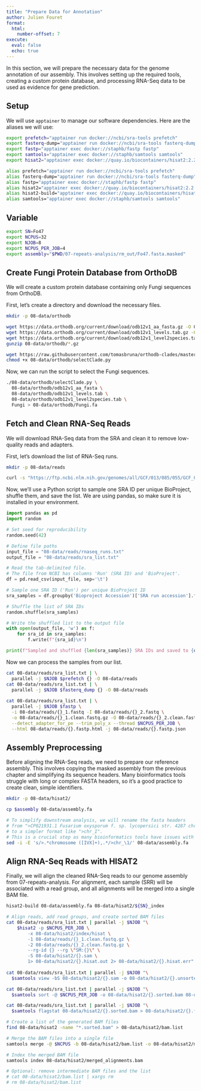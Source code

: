 ```yaml
---
title: "Prepare Data for Annotation"
author: Julien Fouret
format: 
  html:
    number-offset: 7
execute:
  eval: false
  echo: true
---
```


In this section, we will prepare the necessary data for the genome annotation of our assembly. This involves setting up the required tools, creating a custom protein database, and processing RNA-Seq data to be used as evidence for gene prediction.

## Setup

We will use `apptainer` to manage our software dependencies. Here are the aliases we will use:

``` bash
export prefetch="apptainer run docker://ncbi/sra-tools prefetch"
export fasterq-dump="apptainer run docker://ncbi/sra-tools fasterq-dump"
export fastp="apptainer exec docker://staphb/fastp fastp"
export samtools="apptainer exec docker://staphb/samtools samtools"
export hisat2="apptainer exec docker://quay.io/biocontainers/hisat2:2.2.1--h503566f_8 hisat2"

alias prefetch="apptainer run docker://ncbi/sra-tools prefetch"
alias fasterq-dump="apptainer run docker://ncbi/sra-tools fasterq-dump"
alias fastp="apptainer exec docker://staphb/fastp fastp"
alias hisat2="apptainer exec docker://quay.io/biocontainers/hisat2:2.2.1--h503566f_8 hisat2"
alias hisat2-build="apptainer exec docker://quay.io/biocontainers/hisat2:2.2.1--h503566f_8 hisat2-build"
alias samtools="apptainer exec docker://staphb/samtools samtools"
```

## Variable

``` bash
export SN=Fo47
export NCPUS=32
export NJOB=8
export NCPUS_PER_JOB=4
export assembly="$PWD/07-repeats-analysis/rm_out/Fo47.fasta.masked"
```

## Create Fungi Protein Database from OrthoDB

We will create a custom protein database containing only Fungi sequences from OrthoDB.

First, let's create a directory and download the necessary files.

``` bash
mkdir -p 08-data/orthodb

wget https://data.orthodb.org/current/download/odb12v1_aa_fasta.gz -O 08-data/orthodb/odb12v1_aa_fasta.gz
wget https://data.orthodb.org/current/download/odb12v1_levels.tab.gz -O 08-data/orthodb/odb12v1_levels.tab.gz
wget https://data.orthodb.org/current/download/odb12v1_level2species.tab.gz -O 08-data/orthodb/odb12v1_level2species.tab.gz
gunzip 08-data/orthodb/*.gz

wget https://raw.githubusercontent.com/tomasbruna/orthodb-clades/master/selectClade.py -O 08-data/orthodb/selectClade.py
chmod +x 08-data/orthodb/selectClade.py
```

Now, we can run the script to select the Fungi sequences.

``` bash
./08-data/orthodb/selectClade.py \
  08-data/orthodb/odb12v1_aa_fasta \
  08-data/orthodb/odb12v1_levels.tab \
  08-data/orthodb/odb12v1_level2species.tab \
  Fungi > 08-data/orthodb/Fungi.fa
```

## Fetch and Clean RNA-Seq Reads

We will download RNA-Seq data from the SRA and clean it to remove low-quality reads and adapters.

First, let's download the list of RNA-Seq runs.

``` bash
mkdir -p 08-data/reads

curl -s "https://ftp.ncbi.nlm.nih.gov/genomes/all/GCF/013/085/055/GCF_013085055.1_ASM1308505v1/GCF_013085055.1_rnaseq_runs.txt" > 08-data/reads/rnaseq_runs.txt
```

Now, we'll use a Python script to sample one SRA ID per unique BioProject, shuffle them, and save the list. We are using pandas, so make sure it is installed in your environment.

``` python
import pandas as pd
import random

# Set seed for reproducibility
random.seed(42)

# Define file paths
input_file = "08-data/reads/rnaseq_runs.txt"
output_file = "08-data/reads/sra_list.txt"

# Read the tab-delimited file.
# The file from NCBI has columns 'Run' (SRA ID) and 'BioProject'.
df = pd.read_csv(input_file, sep='\t')

# Sample one SRA ID ('Run') per unique BioProject ID
sra_samples = df.groupby('Bioproject Accession')['SRA run accession'].first().tolist()

# Shuffle the list of SRA IDs
random.shuffle(sra_samples)

# Write the shuffled list to the output file
with open(output_file, 'w') as f:
    for sra_id in sra_samples:
        f.write(f"{sra_id}\n")

print(f"Sampled and shuffled {len(sra_samples)} SRA IDs and saved to {output_file}")
```

Now we can process the samples from our list.

``` bash
cat 08-data/reads/sra_list.txt | \
  parallel -j $NJOB $prefetch {} -O 08-data/reads
cat 08-data/reads/sra_list.txt | \
  parallel -j $NJOB $fasterq_dump {} -O 08-data/reads
  
cat 08-data/reads/sra_list.txt | \
  parallel -j $NJOB $fastp \
  -i 08-data/reads/{}_1.fastq -I 08-data/reads/{}_2.fastq \
  -o 08-data/reads/{}_1.clean.fastq.gz -O 08-data/reads/{}_2.clean.fastq.gz \
  --detect_adapter_for_pe --trim_poly_x --thread $NCPUS_PER_JOB \
  --html 08-data/reads/{}.fastp.html -j 08-data/reads/{}.fastp.json
```

## Assembly Preprocessing

Before aligning the RNA-Seq reads, we need to prepare our reference assembly. This involves copying the masked assembly from the previous chapter and simplifying its sequence headers. Many bioinformatics tools struggle with long or complex FASTA headers, so it's a good practice to create clean, simple identifiers.

``` bash
mkdir -p 08-data/hisat2/

cp $assembly 08-data/assembly.fa

# To simplify downstream analysis, we will rename the fasta headers 
# from ">CP021931.1 Fusarium oxysporum f. sp. lycopersici str. 4287 chromosome I, whole genome shotgun sequence" 
# to a simpler format like ">chr_I".
# This is a crucial step as many bioinformatics tools have issues with complex or long sequence headers.
sed -i -E 's/>.*chromosome ([IVX]+),.*/>chr_\1/' 08-data/assembly.fa
```

## Align RNA-Seq Reads with HISAT2

Finally, we will align the cleaned RNA-Seq reads to our genome assembly from 07-repeats-analysis. For alignment, each sample (SRR) will be associated with a read group, and all alignments will be merged into a single BAM file.

``` bash
hisat2-build 08-data/assembly.fa 08-data/hisat2/${SN}_index

# Align reads, add read groups, and create sorted BAM files
cat 08-data/reads/sra_list.txt | parallel -j $NJOB "\
    $hisat2 -p $NCPUS_PER_JOB \
        -x 08-data/hisat2/index/hisat \
        -1 08-data/reads/{}_1.clean.fastq.gz \
        -2 08-data/reads/{}_2.clean.fastq.gz \
        --rg-id {} --rg \"SM:{}\" \
        -S 08-data/hisat2/{}.sam \
        1> 08-data/hisat2/{}.hisat.out 2> 08-data/hisat2/{}.hisat.err"
  
cat 08-data/reads/sra_list.txt | parallel -j $NJOB "\
  $samtools view -bS 08-data/hisat2/{}.sam -o 08-data/hisat2/{}.unsorted.bam"

cat 08-data/reads/sra_list.txt | parallel -j $NJOB "\
  $samtools sort -@ $NCPUS_PER_JOB -o 08-data/hisat2/{}.sorted.bam 08-data/hisat2/{}.unsorted.bam"

cat 08-data/reads/sra_list.txt | parallel -j $NJOB "\
  $samtools flagstat 08-data/hisat2/{}.sorted.bam > 08-data/hisat2/{}.flagstat"

# Create a list of the generated BAM files
find 08-data/hisat2 -name "*.sorted.bam" > 08-data/hisat2/bam.list

# Merge the BAM files into a single file
samtools merge -@ $NCPUS -b 08-data/hisat2/bam.list -o 08-data/hisat2/merged_alignments.bam

# Index the merged BAM file
samtools index 08-data/hisat2/merged_alignments.bam

# Optional: remove intermediate BAM files and the list
# cat 08-data/hisat2/bam.list | xargs rm
# rm 08-data/hisat2/bam.list
```